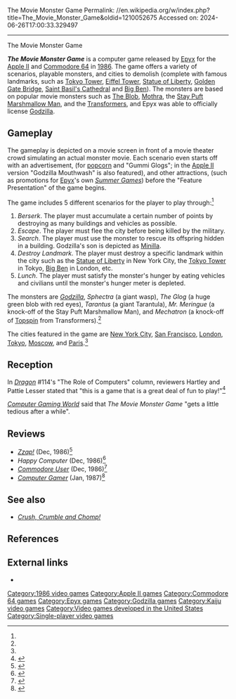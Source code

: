 The Movie Monster Game
Permalink: //en.wikipedia.org/w/index.php?title=The_Movie_Monster_Game&oldid=1210052675
Accessed on: 2024-06-26T17:00:33.329497



------
The Movie Monster Game
{{short description|1986 video game}}
{{one source|date=March 2016}}
{{Infobox video game
|title = The Movie Monster Game
|image = MovieMonsterGame.jpg
|caption =
|developer = [[Epyx]]
|publisher = [[Epyx]]
|released = {{vgrelease|NA|1986|EU|1986}}
|genre = [[Action game|Action]]
|modes = [[Single-player video game|Single-player]]
|platforms = [[Apple II]], [[Commodore 64]]
}}

'''''The Movie Monster Game''''' is a computer game released by [[Epyx]] for the [[Apple II]] and [[Commodore 64]] in [[1986 in video gaming|1986]]. The game offers a variety of scenarios, playable monsters, and cities to demolish (complete with famous landmarks, such as [[Tokyo Tower]], [[Eiffel Tower]], [[Statue of Liberty]], [[Golden Gate Bridge]], [[Saint Basil's Cathedral]] and [[Big Ben]]). The monsters are based on popular movie monsters such as [[The Blob]], [[Mothra]], the [[Stay Puft Marshmallow Man]], and the [[Transformers]], and Epyx was able to officially license [[Godzilla]].

==Gameplay==
The gameplay is depicted on a movie screen in front of a movie theater crowd simulating an actual monster movie. Each scenario even starts off with an advertisement, (for [[popcorn]] and "Gummi Glogs"; in the [[Apple II]] version "Godzilla Mouthwash" is also featured), and other attractions, (such as promotions for [[Epyx]]'s own ''[[Summer Games (video game)|Summer Games]]'') before the "Feature Presentation" of the game begins.

The game includes 5 different scenarios for the player to play through:<ref name=manual/>

#''Berserk''. The player must accumulate a certain number of points by destroying as many buildings and vehicles as possible.
#''Escape''. The player must flee the city before being killed by the military.
#''Search''. The player must use the monster to rescue its offspring hidden in a building. Godzilla's son is depicted as [[Minilla]].
#''Destroy Landmark''. The player must destroy a specific landmark within the city such as the [[Statue of Liberty]] in New York City, the [[Tokyo Tower]] in Tokyo, [[Big Ben]] in London, etc.
#''Lunch''. The player must satisfy the monster's hunger by eating vehicles and civilians until the monster's hunger meter is depleted.

The monsters are ''[[Godzilla]]'', ''Sphectra'' (a giant wasp), ''The Glog'' (a huge green blob with red eyes), ''Tarantus'' (a giant Tarantula), ''Mr. Meringue'' (a knock-off of the Stay Puft Marshmallow Man), and ''Mechatron'' (a knock-off of [[tfwiki:Topspin_(G1)|Topspin]] from Transformers).<ref name=manual/>

The cities featured in the game are [[New York City]], [[San Francisco]], [[London]], [[Tokyo]], [[Moscow]], and [[Paris]].<ref name=manual/>

==Reception==
{{expand section|date=May 2015}}
In ''[[Dragon (magazine)|Dragon]]'' #114's "The Role of Computers" column, reviewers Hartley and Pattie Lesser stated that "this is a game that is a great deal of fun to play!"<ref name="Dragon114">{{cite journal
|title=The Role of Computers
|last1=Lesser|first1=Hartley|last2=Lesser|first2=Pattie
|journal=Dragon
|issue=114
|date=October 1986
|pages=72–76}}</ref>

''[[Computer Gaming World]]'' said that ''The Movie Monster Game'' "gets a little tedious after a while".{{r|ardai198704}}

==Reviews==
* ''[[Zzap!64|Zzap!]]'' (Dec, 1986)<ref>{{Cite web|url=https://archive.org/details/zzapp_64_issue_020_600dpi/page/n137/mode/2up|title=Zzap! 64 Issue 020 (HQ)}}</ref>
* ''Happy Computer'' (Dec, 1986)<ref>{{Cite web|url=http://www.kultpower.de/powerplay_testbericht_extern.php3?im=moviemonstergame.jpg|title=Kultpower.de - die Powerplay und ASM Fan Site}}</ref>
* ''[[Commodore User]]'' (Dec, 1986)<ref>{{Cite web|url=https://archive.org/details/commodore-user-magazine-39/page/n52/mode/2up|title=Commodore User Magazine Issue 39|date=December 1986}}</ref>
* ''[[Computer Gamer]]'' (Jan, 1987)<ref>{{Cite web|url=https://archive.org/details/Computer_Gamer_Issue_22_1987-01_Argus_Press_GB/page/n36/mode/2up|title = Computer Gamer - Issue 22 (1987-01) (Argus Press) (GB)|date = January 1987}}</ref>

==See also==
* ''[[Crush, Crumble and Chomp!]]''

==References==
{{reflist|refs=
<ref name="ardai198704">{{cite magazine | title=Titans of the Computer Gaming World / Part 1 of V: Ardai on Epyx | magazine=Computer Gaming World | date=April 1987 | author=Ardai, Charles | pages=12}}</ref>
<ref name="manual">{{cite book|title=Commodore 64 version manual|date=1984|publisher=Epyx|via=archive.org|url=https://archive.org/details/Movie_Monster_Game_The_1986_Epyx_a}}</ref>
}}

==External links==
* {{lemon64 game|id=1729|name=The Movie Monster Game}}

{{Godzilla video games}}

{{DEFAULTSORT:Movie Monster Game, The}}
[[Category:1986 video games]]
[[Category:Apple II games]]
[[Category:Commodore 64 games]]
[[Category:Epyx games]]
[[Category:Godzilla games]]
[[Category:Kaiju video games]]
[[Category:Video games developed in the United States]]
[[Category:Single-player video games]]

{{action-videogame-stub}}